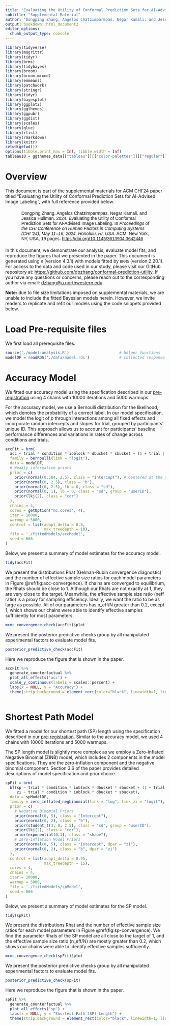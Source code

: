 ```yaml
---
title: "Evaluating the Utility of Conformal Prediction Sets for AI-Advised Image Labeling"
subtitle: "Supplemental Material"
author: "Dongping Zhang, Angelos Chatzimparmpas, Negar Kamali, and Jessica Hullman"
output: bookdown::html_document2
editor_options:
  chunk_output_type: console
---
```


```r
library(tidyverse)
library(magrittr)
library(tidyr)
library(brms)
library(tidybayes)
library(broom)
library(broom.mixed)
library(emmeans)
library(patchwork)
library(stringr)
library(tidyr)
library(bayesplot)
library(ggplot2)
library(ggthemes)
library(ggpubr)
library(ggdist)
library(scales)
library(glue)
library(rlist)
library(rmarkdown)
library(knitr)
setwd(getwd())
options(tibble.print_max = Inf, tibble.width = Inf)
tableau10 = ggthemes_data[["tableau"]][["color-palettes"]][["regular"]][["Tableau 10"]] %>% pull(value)
```

# Overview

This document is part of the supplemental materials for ACM CHI'24 paper titled "Evaluating the Utility of Conformal Prediction Sets for AI-Advised Image Labeling", with full reference provided below.

<div style="text-align: left; margin: 20px auto; padding: 0 20px; width: 80%; font-family: \'Arial\', sans-serif;">
Dongping Zhang, Angelos Chatzimparmpas, Negar Kamali, and Jessica Hullman. 2024.
  Evaluating the Utility of Conformal Prediction Sets for AI-Advised Image Labeling.
  In <em>Proceedings of the CHI Conference on Human Factors in Computing Systems (CHI \'24),
  May 11–16, 2024, Honolulu, HI, USA</em>. ACM, New York, NY, USA, 19 pages.
  <a href="https://doi.org/10.1145/3613904.3642446">https://doi.org/10.1145/3613904.3642446</a>
</div>

In this document, we demonstrate our analysis, evaluate model fits, and reproduce the figures that we presented in the paper. This document is generated using `R` (version 4.3.1) with models fitted by `BRMS` (version 2.20.1). For access to the data and code used in our study, please visit our GitHub repository at: <https://github.com/dpzhang/conformal-prediction-utility>. If you have any questions or concerns, please reach out to the corresponding author via email: [dzhang@u.northwestern.edu](mailto:dzhang@u.northwestern.edu).

**Note:** due to file size limitations imposed on supplemental materials, we are unable to include the fitted Bayesian models herein. However, we invite readers to replicate and refit our models using the code snippets provided below.

# Load Pre-requisite files

We first load all prerequisite files.

```r
source('./model-analysis.R')                      # helper functions
modelDF = readRDS('./data/model.rds')             # collected response data
```

# Accuracy Model

We fitted our accuracy model using the specification described in our [pre-registration](https://aspredicted.org/6gh27.pdf) using 4 chains with 10000 iterations and 5000 warmups.

For the accuracy model, we use a Bernoulli distribution for the likelihood, which denotes the probability of a correct label. In our model specification, we model the logit of $p$ through interactions among all fixed effects and incorporate random intercepts and slopes for trial, grouped by participants' unique ID. This approach allows us to account for participants' baseline performance differences and variations in rates of change across conditions and trials.

```r
accFit = brm(
  acc ~ trial * condition * ioblock * dbucket * sbucket + (1 + trial | userID),
  family = bernoulli(link = "logit"),
  data = modelDF,
  # Weakly informative priors
  prior = c(
    prior(normal(0.584, 2.5), class = "Intercept"), # Centered at the mean accuracy
    prior(normal(0, 2.5), class = 'b'),
    prior(normal(0, 2.5), lb = 0, class = "sd"),
    prior(normal(0, 1), lb = 0, class = "sd", group = "userID"),
    prior(lkj(2), class = "cor")
  ),
  chains = 4,
  cores = getOption("mc.cores", 4),
  iter = 10000,
  warmup = 5000,
  control = list(adapt_delta = 0.8,
                 max_treedepth = 10),
  file = './fittedModels/accModel',
  seed = 666
)
```

Below, we present a summary of model estimates for the accuracy model.

```r
tidy(accFit)
```

We present the distributions Rhat (Gelman-Rubin convergence diagnostic) and the number of effective sample size ratios for each model parameters in Figure \@ref(fig:acc-convergence). If chains are converged to equilibrium, the Rhats should be close to 1. Although our Rhats are not exactly at 1, they are very close to the target. Meanwhile, the effective sample size ratio (neff ratio) is a proxy for sampling efficiency. Ideally, we want the ratio to be as large as possible. All of our parameters has n_eff/N greater than 0.2, except 1, which shows our chains were able to identify effective samples sufficiently for most parameters.

```r
mcmc_convergence_check(accFit)$plot
```

We present the posterior predictive checks group by all manipulated experimental factors to evaluate model fits.

```r
posterior_predictive_check(accFit)
```

Here we reproduce the figure that is shown in the paper.

```r
accFit %>% 
  generate_counterfactual %>%
  plot_all_effects('acc') +
  scale_y_continuous(labels = scales::percent) +
  labs(x = NULL, y = "Accuracy") +
  theme(strip.background = element_rect(color="black", linewidth=1, linetype="solid"))
  
```

# Shortest Path Model

We fitted a model for our shortest path (SP) length using the specification described in our [pre-registration](https://aspredicted.org/6gh27.pdf). Similar to the accuracy model, we used 4 chains with 10000 iterations and 5000 warmups.

The SP length model is slightly more complex as we employ a Zero-inflated Negative Binomial (ZINB) model, which includes 2 components in the model specifications. They are the zero-inflation component and the negative binomial component. Section 3.6 of the paper provides detailed descriptions of model specification and prior choice.

```r
spFit = brm(
  bf(sp ~ trial * condition * ioblock * dbucket * sbucket + (1 + trial | userID),
     zi ~ trial * condition * ioblock * dbucket * sbucket),
  data = spModelDF,
  family = zero_inflated_negbinomial(link = "log", link_zi = "logit"),
  prior = c(
    # Negative Binomial Priors
    prior(normal(0, 5), class = "Intercept"), 
    prior(normal(0, 2), class = "b"),
    prior(student_t(3, 0, 2.5), class = "sd", group = "userID"),
    prior(lkj(2), class = "cor"),
    prior(exponential(0.1), class = "shape"), 
    # Zero-inflation Model Priors
    prior(normal(0, 5), class = "Intercept", dpar = "zi"), 
    prior(normal(0, 2), class = "b", dpar = "zi")
  ),
  control = list(adapt_delta = 0.95,
                 max_treedepth = 15),
  cores = 4,
  chains = 4,
  iter = 10000,
  warmup = 5000,
  file = './fittedModels/spModel',
  seed = 666
)
```

Below, we present a summary of model estimates for the SP model.

```r
tidy(spFit)
```

We present the distributions Rhat and the number of effective sample size ratios for each model parameters in Figure \@ref(fig:sp-convergence). We find the parameter Rhats of the SP model are all close to the target of 1, and the effective sample size ratio (n_eff/N) are mostly greater than 0.2, which shows our chains were able to identify effective samples sufficiently.

```r
mcmc_convergence_check(spFit)$plot
```

We present the posterior predictive checks group by all manipulated experimental factors to evaluate model fits.

```r
posterior_predictive_check(spFit)
```

Here we reproduce the figure that is shown in the paper.

```r
spFit %>% 
  generate_counterfactual %>%
  plot_all_effects('sp') +
  labs(x = NULL, y = "Shortest Path (SP) Length") +
  theme(strip.background = element_rect(color="black", linewidth=1, linetype="solid"))
```